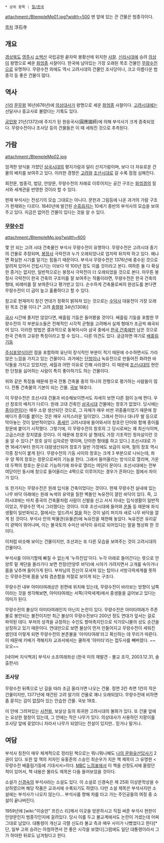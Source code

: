  * 상위 항목 : [[절/한국]]

attachment:/BtempleMp01.jpg?width=500
맨 앞에 있는 큰 건물은 범종각이다.

[[목차]]
浮石寺

== 개요 ==
[[경상북도]] [[영주시]] [[소백산]] 국립공원 끝자락 봉황산에 위치한 [[사찰]]. [[신라]]시대에 승려 [[의상]]이 왕명으로 쎄운 [[화엄종]] 사찰이다. 한국에 남아있는 가장 오래된 목조 건물인 [[무량수전]]으로 유명하다. 무량수전 외에도 역시 고려시대의 건물인 조사당이나, 크고 아름다운 범종각 등 좋은 건물이 많다.
== 역사 == 
[[신라]] [[문무왕]] 16년(676년)에 [[의상]]대사가 왕명으로 세운 [[화엄종]] 사찰이다. [[고려]]시대에는 선달사나 흥교사로 불렸다는 기록도 있다.

[[공민왕]] 21년(1372)에 주지가 된 원응국사(圓應國師)에 의해 부석사가 크게 증축되었다. 무량수전이나 조사당 등의 건물들은 이 때 세워진 것으로 추측된다.

== 가람 ==
attachment:/BtempleMp02.jpg

엄격한 양식을 가졌던 [[삼국시대]]의 평지가람과 달리 산지가람이며, 보다 더 자유로운 건물의 배치를 보여주고 있다. 이러한 경향은 [[고려]]와 [[조선]]시대로 갈 수록 점점 심해진다. 

회전문, 범종각, 법당, 안양문, 무량수전의 차례로 이루어지는 공간 구조는 [[화엄경]]의 질서와 세계관을 반영한 것이라 할 수 있다.

현재 부석사는 전성기의 모습 그대로는 아니다. 문헌과 그림등에 나온 과거의 가람 구조가 현재와는 다르다. 1840년에 발간된 [[순흥읍지]]는 10세기 중반의 부석사의 모습을 보여주고 있다. 지금은 없어진 건물이 있다는 것을 알 수 있다.

=== [[무량수전]] ===
attachment:/BtempleMp.jpg?width=600

몇 안 되는 고려 시대 건축물인 부석사 무량수전이 유명하다. 무량수전은 고려시대 중기의 건물로 추정되며, [[봉정사]] 극락전과 누가 오래되었나로 업치락 뒤치락 하고 있다. 왜냐면 확실한 시기를 알기는 힘들기 때문이다. 부석사 무량수전은 1376년에 중수된 것으로 알려져 있어서 건립시기는 이보다 약 100년 정도 이를 것이라고 본다. 여하튼 둘 다 확실한 증거는 없지만, 일반적으로는 봉정사 극락전이 더 오래되었을 것으로 본다. 아무튼 봉정사 극락전이 한국 건축의 구조미를 잘 보여주는 작품이라면, 무량수전은 한국 건축의 형태, 비례미를 잘 보여준다고 평가받고 있다. 순수하게 건축물로써의 완성도를 본다면 무량수전이 더 급이 높고 훌륭하다고 할 수 있다.

참고로 현재까지 창건 연대가 정확히 밝혀져 있는 것으로는 [[수덕사]] 대웅전이 가장 오래된 목조 건물 이다.[* 고려 [[충렬왕]] 34년(1308)]

[[국사]] 시간에 졸지만 않았다면, 배흘림 기둥은 들어봤을 것이다. 배흘림 기둥을 포함한 무량수전의 각 부분요소들은 전체적인 시각적 균형을 고려해서 실제 형태가 조금씩 왜곡되어 있다. 이러한 방법은 결과적으로 동북아시아 삼국 중에서 [[한국 건축]]에만 남은 것으로 한국 건축의 고유한 특징이라고 할 수 있다... 다른 의견도 있다. 궁금하면 여기로 [[배흘림기둥]]



[[주심포]]양식이란 점을 포함하여 유난히 장식적인 부분이 적기 때문에 수수하면서도 가라앉은 느낌을 가지고 있는 건물이다. 과거에는 [[단청]]이나 녹유전으로 만들어진 화려한 바닥돌을 가지고 있었지만, 세월과 어떤 이유로 인해 사라졌다. 이 때문에 [[조선]]시대의 현란한 단청을 싫어하는 사람이 특히 좋아하기도 하는 건물이다.

위와 같은 특징들 때문에 한국 전통 건축물 중의 하나의 전형으로 평가하는 사람들이 많다. 전통 건축물의 기본이 되는 건물. [[국보]] 18호다.

이 무량수전은 조선시대 건물과 비슷해보이면서도 자세히 보면 다른 점이 눈에 띈다. 우선 창호의 배치가 다르다. 원래 고대 건축인 [[삼국시대]] 건물에는 창호가 없었다. 당시에는 [[종이]]([[한지]])는 매우 소량 생산되던 것으로, 그 자체가 매우 비싼 귀중품이었기 때문에 창에다가 종이를 붙이는 것은 매우 사치스러운 일이었다. 그래서 천이나 대나무 발 등으로 막아놓는 것이 일반적이었다. [[중세]]인 고려시대에 들어와서야 창호란 단어와 함께 종이를 창문에 붙이기 시작했다. 그렇기에, 이 무량수전의 창호의 그 당시로써는 꽤 최신식이며, 고급스러운 장치였을 것이다. 이 때문에 창호의 살 형태도 가장 기초적인 정자살이란 것을 알 수 있다.[* 창호 살이 십자로만 엮이며, 단아한 형태를 하고 있다.] 조선시대로 가면 16세기부터 한지가 대량생산되어 창호가 일반 가정에도 보급이 되며, 절의 창호 역시 각종 장식이 붙게 된다. 무량수전의 기둥 사이의 창호는 크게 3 부분으로 나뉘는데, 좌 우 양 쪽의 창호는 창문으로써의 기능을 한다. 그래서 들어올리는 방식으로 열리며, 가운데 두짝의 창호는 문으로 기능하기에 좌우로 열리는 여닫이 문이다. 조선시대에는 전부 여닫이인 동시에 창으로 들어올리는 4짝으로 이루어지는 경우가 흔하다는 점에서 차이가 있다.

또 한가지는 무량수전은 원래 입식용 건축이었다는 것이다. 현재 무량수전 실내에 있는 나무 바닥 아래에는 원래 녹색의 유약을 칠한 벽돌인 녹유전이 깔린 바닥이 있다. 즉, 고려시대에는 마치 중국의 건축물처럼 사람이 신발을 신고 서서 지내는 입식생활이 일반적이었고, 무량수전 역시 그러했다는 것이다. 이후 조선시대에 들어와 [[온돌]] 등 때문에 좌식생활이 일반화되고, 절에서는 엎드려서 [[절]]을 하는 것이 널리 퍼지자 새로 나무 바닥을 깔게 된 것이다. 부석사 안의 박물관(유물관)에 녹유전을 재현해 놓았다. 녹유전은 유리같이 광택이 뛰어나며, 이는 불국토의 수미산 바닥이 유리로 되어있다는 말을 형상화 한 것이다. 

이처럼 비슷해 보이는 건물이지만, 조선과는 또 다른 모습을 보여주는 것이 고려시대의 건물이다. 

부석사를 이야기할때 빠질 수 없는게 '누하진입'이다. 누각 아래로 들어간다는 뜻으로 안양루 밑 계단을 올라가다 보면 천장(안양루 바닥)에 시야가 가려지면서 고개를 숙이거나 몸을 낮추며 들어가게 된다. 부처님의 진신이 모셔져 있는 탑이나 서방극락세계를 뜻하는 무량수전에 몸을 낮춰 겸손함을 저절로 보이게 되는 구조다.

무량수전 내부 아미타여래상은 왼편에 위치해 있는데, 무량수전이 바라보는 방향이 남쪽이라는 것을 생각해보면, 아미타여래는 서쪽(극락세계)에서 중생들을 굽어보고 있다는 의미가 된다.

무량수전의 불상이 아미타여래인지 아닌지 논란이 있다. 무량수전은 아미타여래가 주존불로 봉안되는 불전이지만 최근 불상이 무량수전보다 200년 정도 연대가 앞서는 걸로 파악된 데다. 부처의 성격을 규정하는 수인도 항마촉지인으로 석가모니불의 성도 순간을 상징하고 있기 때문이다. 연대만으로 보면 불상이 먼저 만들어지고 무량수전이 세워진 셈인데 이렇게 되면 무량수전의 본존불을 '아미타여래'라고 확신하는 데 무리가 따른다. 이 때문에 키배가 격해지자 교과서에서는 쿨하게 '아미타'라는 접두사를 빼버렸다. ~~오오~~

[네이버 지식백과] 부석사 소조여래좌상 (한국 미의 재발견 - 불교 조각, 2003.12.31, 솔출판사)

=== 조사당 ===
무량수전 뒤쪽으로 난 길을 따라 조금 올라가면 나오는 건물. 정면 3칸 측면 1칸의 작은 건물이지만, 1377년에 재건된 고려 말기의 건물로 꽤나 오래되었다. 무량수전에 비하면 좀 묻히는 감이 없잖아 있는 안습한 건물. 국보 19호.

이 안에 그려져있는 [[사천왕]], 보살상 등의 희귀한 고려시대의 불화가 있다. 또 건물 앞에는 요상한 철창이 있는데, 그 안에는 작은 나무가 있다. 의상대사가 사용하던 지팡이를 조사당 앞에 꽂았더니 자라서 나무가 되었다는 전설이 있지만.. 믿거나 말거나.

== 여담 ==
부석사 칭찬이 매우 체계적으로 정리된 책으로는 뭐니뭐니해도 [[나의 문화유산답사기]] 2권이 있다. 또한  앞 책의 저자인 유홍준의 스승인 최순우가 지은 책 제목이 그 유명한 <무량수전 배흘림기둥에 기대서서>이다. [[문화방송|MBC]] [[느낌표]]에서 이 책을 선정도서에 올렸던 적이 있어서, 책 내용은 몰라도 제목은 다들 들어보았을 것이다.

소설가 [[신경숙]]의 부석사라는 소설도 있다. 이 소설로 신경숙은 제 25회 이상문학상을 수상하였으며 해당 작품은 교과서에 수록되기도 하였다. 다만 소설 제목은 부석사지만 소설에는 부석사가 나오지 않는다... 부석사를 향해 차를 타고 가는 주인공들의 여정 중 소설이 끝나버린다. 

1959년에 [wiki:"이승만" 프린스 리]께서 이곳을 방문하시고 직접 써준 부석사 현판이 안양문인지 범종각인지에 걸려있다. 당시 이를 두고 불교계에서도 논란이 거셌는데 어찌 그대로 남았다. 대통령이 개신교 극렬 신도라 불교 측과 매우 사이가 나빴었다고 한다[* 단, 일부 고위 승려는 아첨하면서 안 좋은 시각을 보였다]그럼에도 일단 대통령이라서 그가 하야한 뒤로도 남겨뒀다고 한다.

